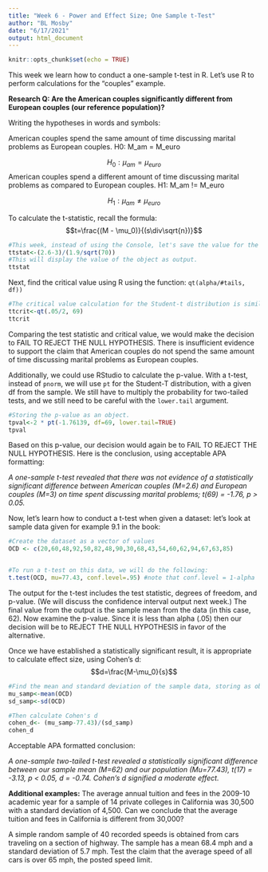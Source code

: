 ```yaml
---
title: "Week 6 - Power and Effect Size; One Sample t-Test"
author: "BL Mosby"
date: "6/17/2021"
output: html_document
---
```


```r
knitr::opts_chunk$set(echo = TRUE)
```

This week we learn how to conduct a one-sample t-test in R. Let's use R to perform calculations for the "couples" example.

**Research Q: Are the American couples significantly different from European couples (our reference population)?**

Writing the hypotheses in words and symbols:

American couples spend the same amount of time discussing marital problems as European couples.
H0: M_am = M_euro

$$H_0: \mu_{am} = \mu_{euro}$$
American couples spend a different amount of time discussing marital problems as compared to European couples.
H1: M_am != M_euro

$$H_1: \mu_{am} \neq \mu_{euro}$$

To calculate the t-statistic, recall the formula: $$t=\frac{(M - \mu_0)}{(s\div\sqrt{n})}$$

```r
#This week, instead of using the Console, let's save the value for the test statistic as an object, that we can refer to later.
ttstat<-(2.6-3)/(1.9/sqrt(70))
#This will display the value of the object as output.
ttstat
```

Next, find the critical value using R using the function: `qt(alpha/#tails, df))`

```r
#The critical value calculation for the Student-t distribution is similar to the normal distribution. We will divide the alpha by 2 (since there are 2 tails), and also provide the degrees of freedom from the sample.
ttcrit<-qt(.05/2, 69)
ttcrit
```
Comparing the test statistic and critical value, we would make the decision to FAIL TO REJECT THE NULL HYPOTHESIS. There is insufficient evidence to support the claim that American couples do not spend the same amount of time discussing marital problems as European couples.

Additionally, we could use RStudio to calculate the p-value. With a t-test, instead of `pnorm`, we will use `pt` for the Student-T distribution, with a given df from the sample. We still have to multiply the probability for two-tailed tests, and we still need to be careful with the `lower.tail` argument.

```r
#Storing the p-value as an object.
tpval<-2 * pt(-1.76139, df=69, lower.tail=TRUE)
tpval
```

Based on this p-value, our decision would again be to FAIL TO REJECT THE NULL HYPOTHESIS.
Here is the conclusion, using acceptable APA formatting:

*A one-sample t-test revealed that there was not evidence of a statistically significant difference between American couples (M=2.6) and European couples (M=3) on time spent discussing marital problems; t(69) = -1.76, p > 0.05.*


Now, let's learn how to conduct a t-test when given a dataset: let's look at sample data given for example 9.1 in the book:
```r
#Create the dataset as a vector of values
OCD <- c(20,60,48,92,50,82,48,90,30,68,43,54,60,62,94,67,63,85)


#To run a t-test on this data, we will do the following:
t.test(OCD, mu=77.43, conf.level=.95) #note that conf.level = 1-alpha
```

The output for the t-test includes the test statistic, degrees of freedom, and p-value. (We will discuss the confidence interval output next week.) The final value from the output is the sample mean from the data (in this case, 62). Now examine the p-value. Since it is less than alpha (.05) then our decision will be to REJECT THE NULL HYPOTHESIS in favor of the alternative.

Once we have established a statistically significant result, it is appropriate to calculate effect size, using Cohen's d: $$d=\frac{M-\mu_0}{s}$$
```r
#Find the mean and standard deviation of the sample data, storing as objects:
mu_samp<-mean(OCD)
sd_samp<-sd(OCD)

#Then calculate Cohen's d
cohen_d<- (mu_samp-77.43)/(sd_samp)
cohen_d
```

Acceptable APA formatted conclusion:

*A one-sample two-tailed t-test revealed a statistically significant difference between our sample mean (M=62) and our population (Mu=77.43), t(17) = -3.13, p < 0.05, d = -0.74. Cohen's d signified a moderate effect.*




**Additional examples:**
The average annual tuition and fees in the 2009-10 academic year for a sample of 14 private colleges in California was 30,500 with a standard deviation of 4,500. Can we conclude that the average tuition and fees in California is different from 30,000?



A simple random sample of 40 recorded speeds is obtained from cars traveling on a section of highway. The sample has a mean 68.4 mph and a standard deviation of 5.7 mph. Test the claim that the average speed of all cars is over 65 mph, the posted speed limit.

